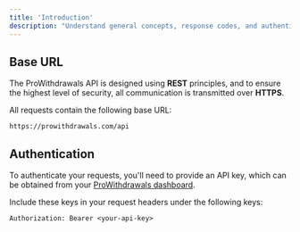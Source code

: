 ```yaml
---
title: 'Introduction'
description: "Understand general concepts, response codes, and authentication strategies."
---
```


## Base URL

The ProWithdrawals API is designed using **REST** principles, and to ensure the highest level of security, all communication is transmitted over **HTTPS**.

All requests contain the following base URL:

```
https://prowithdrawals.com/api
```

## Authentication

To authenticate your requests, you'll need to provide an API key, which can be obtained from your [ProWithdrawals dashboard](https://prowithdrawals.com/developers).

Include these keys in your request headers under the following keys:

```
Authorization: Bearer <your-api-key>
```